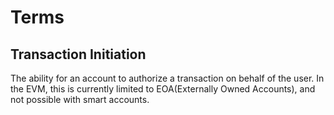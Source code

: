 # Terms

## Transaction Initiation

The ability for an account to authorize a transaction on behalf of the user.
In the EVM, this is currently limited to EOA(Externally Owned Accounts), and not possible with smart accounts.
